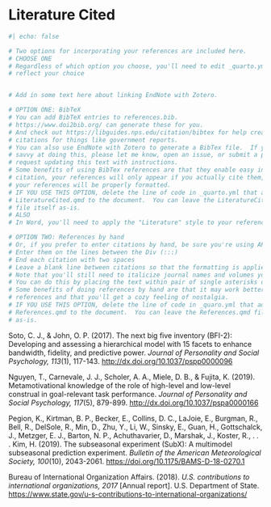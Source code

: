 # Literature Cited {.unnumbered}

```r
#| echo: false

# Two options for incorporating your references are included here.  
# CHOOSE ONE
# Regardless of which option you choose, you'll need to edit _quarto.yml to 
# reflect your choice


# Add in some text here about linking EndNote with Zotero.

# OPTION ONE: BibTeX
# You can add BibTeX entries to references.bib.  
# https://www.doi2bib.org/ can generate these for you.  
# And check out https://libguides.nps.edu/citation/bibtex for help creating 
# citations for things like government reports.
# You can also use EndNote with Zotero to generate a BibTex file.  If you're 
# savvy at doing this, please let me know, open an issue, or submit a pull 
# request updating this text with instructions. 
# Some benefits of using BibTex references are that they enable easy in-text
# citation, your references will only appear if you actually cite them, and
# your references will be properly formatted.
# IF YOU USE THIS OPTION, delete the line of code in _quarto.yml that adds
# LiteratureCited.qmd to the document.  You can leave the LiteratureCited.qmd 
# file itself as-is.
# ALSO
# In Word, you'll need to apply the "Literature" style to your references.

# OPTION TWO: References by hand
# Or, if you prefer to enter citations by hand, be sure you're using APA 7th edition.
# Enter them on the lines between the Div (:::)
# End each citation with two spaces
# Leave a blank line between citations so that the formatting is applied correctly.
# Note that you'll still need to italicize journal names and volumes yourself.
# You can do this by placing the text within pair of single asterisks or underscores.
# Some benefits of doing references by hand are that it may work better for obscure
# references and that you'll get a cozy feeling of nostalgia.
# IF YOU USE THIS OPTION, delete the line of code in _quaro.yml that adds 
# References.qmd to the document.  You can leave the References.qmd file itself
# as-is.
```

::: {custom-style="Literature"}
Soto, C. J., & John, O. P. (2017). The next big five inventory (BFI-2): Developing and assessing a hierarchical model with 15 facets to enhance bandwidth, fidelity, and predictive power. *Journal of Personality and Social Psychology, 113*(1), 117-143. <http://dx.doi.org/10.1037/pspp0000096>

Nguyen, T., Carnevale, J. J., Scholer, A. A., Miele, D. B., & Fujita, K. (2019). Metamotivational knowledge of the role of high-level and low-level construal in goal-relevant task performance. _Journal of Personality and Social Psychology, 117_(5), 879-899. <http://dx.doi.org/10.1037/pspa0000166>

Pegion, K., Kirtman, B. P., Becker, E., Collins, D. C., LaJoie, E., Burgman, R., Bell, R., DelSole, R., Min, D., Zhu, Y., Li, W., Sinsky, E., Guan, H., Gottschalck, J., Metzger, E. J., Barton, N. P., Achuthavarier, D., Marshak, J., Koster, R., . . . Kim, H. (2019). The subseasonal experiment (SubX): A multimodel subseasonal prediction experiment. *Bulletin of the American Meteorological Society, 100*(10), 2043-2061. <https://doi.org/10.1175/BAMS-D-18-0270.1>

Bureau of International Organization Affairs. (2018). _U.S. contributions to international organizations, 2017_ \[Annual report\]. U.S. Department of State. <https://www.state.gov/u-s-contributions-to-international-organizations/>
:::